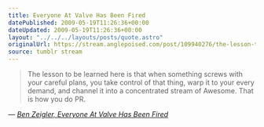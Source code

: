 ```yaml
---
title: Everyone At Valve Has Been Fired
datePublished: 2009-05-19T11:26:36+00:00
dateUpdated: 2009-05-19T11:26:36+00:00
layout: "../../../layouts/posts/quote.astro"
originalUrl: https://stream.anglepoised.com/post/109940276/the-lesson-to-be-learned-here-is-that-when
source: tumblr stream
---
```


> The lesson to be learned here is that when something screws with your careful plans, you take control of that thing, warp it to your every demand, and channel it into a concentrated stream of Awesome. That is how you do PR.

— <cite>[Ben Zeigler, _Everyone At Valve Has Been Fired_](https://doublebuffered.wordpress.com/2009/05/19/)</cite>
